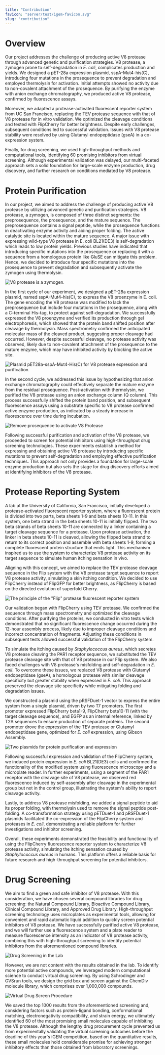 ```yaml
---
title: "Contribution"
favicon: "server/test/igem-favicon.svg"
slug: "contribution"
---
```


# Overview

Our project addresses the challenge of producing active V8 protease through advanced genetic and purification strategies. V8 protease, a zymogen prone to self-degradation in _E. coli_, complicates production and yields. We designed a pET-28a expression plasmid, sspA-Mut4-his(C), introducing four mutations in the prosequence to prevent degradation and employed thermolysin for activation. Initial attempts showed no activity due to non-covalent attachment of the prosequence. By purifying the enzyme with anion exchange chromatography, we produced active V8 protease, confirmed by fluorescence assays.

Moreover, we adapted a protease-activated fluorescent reporter system from UC San Francisco, replacing the TEV protease sequence with that of V8 protease for in vitro validation. We optimized the cleavage conditions and tested with FlipCherry for better brightness. Despite early challenges, subsequent conditions led to successful validation. Issues with V8 protease stability were resolved by using Glutamyl endopeptidase (gseA) in a co-expression system.

Finally, for drug screening, we used high-throughput methods and computational tools, identifying 60 promising inhibitors from virtual screening. Although experimental validation was delayed, our multi-faceted approach sets a solid foundation for large-scale enzyme production, drug discovery, and further research on conditions mediated by V8 protease.

<split/>

# Protein Purification

In our project, we aimed to address the challenge of producing active V8 protease by utilizing advanced genetic and purification strategies. V8 protease, a zymogen, is composed of three distinct segments: the preprosequence, the prosequence, and the mature sequence. The preprosequence contains a signal peptide, while the prosequence functions in deactivating enzyme activity and aiding proper folding. The active catalytic site is located within the mature sequence. A major issue with expressing wild-type V8 protease in E. coli BL21(DE3) is self-degradation which leads to low protein yields. Previous studies have indicated that introducing specific mutations into the prosequence or replacing it with a sequence from a homologous protein like GluSE can mitigate this problem. Hence, we decided to introduce four specific mutations into the prosequence to prevent degradation and subsequently activate the zymogen using thermolysin.

![V8 protease is a zymogen.](server/contents/pj/zym.jpg)

In the first cycle of our experiment, we designed a pET-28a expression plasmid, named sspA-Mut4-his(C), to express the V8 proenzyme in E. coli. The gene encoding the V8 protease was modified to lack the preprosequence but include four mutations in the prosequence, along with a C-terminal His-tag, to protect against self-degradation. We successfully expressed the V8 proenzyme and verified its production through gel electrophoresis, which showed that the protein band shifted position after cleavage by thermolysin. Mass spectrometry confirmed the anticipated molecular mass of the cleaved product, suggesting proper cleavage had occurred. However, despite successful cleavage, no protease activity was observed, likely due to non-covalent attachment of the prosequence to the mature enzyme, which may have inhibited activity by blocking the active site.

![Plasmid pET28a-sspA-Mut4-His(C) for V8 protease expression and purification.](server/contents/plasmid/proV8.png)

In the second cycle, we addressed this issue by hypothesizing that anion exchange chromatography could effectively separate the mature enzyme from the residual prosequence. Post-activation with thermolysin, we purified the V8 protease using an anion exchange column (Q column). This process successfully shifted the protein band position, and subsequent fluorescence assays using a substrate specific to V8 protease confirmed active enzyme production, as indicated by a steady increase in fluorescence over time during incubation.

![Remove prosequence to activate V8 Protease](server/contents/pj/q.jpg)

Following successful purification and activation of the V8 protease, we proceeded to screen for potential inhibitors using high-throughput drug screening technologies. These experiments establish a method for expressing and obtaining active V8 protease by introducing specific mutations to prevent self-degradation and employing effective purification techniques. This approach not only provides a foundation for large-scale enzyme production but also sets the stage for drug discovery efforts aimed at identifying inhibitors of the V8 protease.

<split/>

# Protease Reporting System

A lab at the University of California, San Francisco, initially developed a protease-activated fluorescent reporter system, where a fluorescent protein is divided into two parts, beta sheets 1-9 and beta sheets 10-11. In this system, one beta strand in the beta sheets 10-11 is initially flipped. The two beta strands of beta sheets 10-11 are connected by a linker containing a target cleavage sequence for a protease. Upon protease activation, the linker in beta sheets 10-11 is cleaved, allowing the flipped beta strand to return to its correct position and assemble with beta sheets 1-9, forming a complete fluorescent protein structure that emits light. This mechanism inspired us to use the system to characterize V8 protease activity on its target sequence to simulate human itching sensation in vivo.

Aligning with this concept, we aimed to replace the TEV protease cleavage sequence in the Flip system with the V8 protease target sequence to report V8 protease activity, simulating a skin itching condition. We decided to use FlipCherry instead of FlipGFP for better brightness, as FlipCherry is based on the directed evolution of superfold Cherry.

![The principle of the "Flip" protease fluorescent reporter system](server/contents/pj/flipsystem.jpg)

Our validation began with FlipCherry using TEV protease. We confirmed the sequence through mass spectrometry and optimized the cleavage conditions. After purifying the proteins, we conducted in vitro tests which demonstrated that no significant fluorescence change occurred during the 12-hour assembly process, likely due to improper cleavage conditions and incorrect concentration of fragments. Adjusting these conditions in subsequent tests allowed successful validation of the FlipCherry system.

To simulate the itching caused by _Staphylococcus aureus_, which secretes V8 protease cleaving the PAR1 receptor sequence, we substituted the TEV protease cleavage site with that of V8 protease in our Flip system. We also faced challenges with V8 protease's misfolding and self-degradation in _E. coli_. To overcome these issues, we replaced V8 protease with Glutamyl endopeptidase (gseA), a homologous protease with similar cleavage specificity but greater stability when expressed in _E. coli_. This approach preserved the cleavage site specificity while mitigating folding and degradation issues.

We constructed a plasmid using the pRSFDuet-1 vector to express the entire system from a single plasmid, driven by two T7 promoters. The first promoter expressed FlipCherry beta1-9, FlipCherry beta10-11 (with the target cleavage sequence), and EGFP as an internal reference, linked by T2A sequences to ensure production of separate proteins. The second promoter drove the expression of the TEV protease or Glutamyl endopeptidase gene, optimized for _E. coli_ expression, using Gibson Assembly.

![Two plasmids for protein purification and expression](server/contents/plasmid/flipgfp.jpg)

Following successful expression and validation of the FlipCherry system, we induced protein expression in _E. coli_ BL21(DE3) cells and confirmed the functionality of the modified system using fluorescence microscopy and a microplate reader. In further experiments, using a segment of the PAR1 receptor with the cleavage site of V8 protease, we observed red fluorescence induced by self-assembly after cleavage in the experimental group but not in the control group, illustrating the system's ability to report cleavage activity.

Lastly, to address V8 protease misfolding, we added a signal peptide to aid its proper folding, with thermolysin used to remove the signal peptide post-folding. A co-transformation strategy using pETDuet-1 and pRSFDuet-1 plasmids facilitated the co-expression of the FlipCherry system and proteases in _E. coli_, demonstrating a reliable platform for further investigations and inhibitor screening.

Overall, these experiments demonstrated the feasibility and functionality of using the FlipCherry fluorescence reporter system to characterize V8 protease activity, simulating the itching sensation caused by _Staphylococcus aureus_ in humans. This platform offers a reliable basis for future research and high-throughput screening for potential inhibitors.

<split/>

# Drug Screening

We aim to find a green and safe inhibitor of V8 protease. With this consideration, we have chosen several compound libraries for drug screening: the Natural Compound Library, Bioactive Compound Library, Clinical Compound Library, and Approved Drug Library. High-throughput screening technology uses microplates as experimental tools, allowing for convenient and rapid automatic liquid addition to quickly screen potential inhibitors of V8 protease. We have successfully purified active V8 protease, and we will further use a fluorescence system and a plate reader to measure fluorescence intensity as an indicator of V8 protease activity, combining this with high-throughput screening to identify potential inhibitors from the aforementioned compound libraries.

![Drug Screening in the Lab](server/contents/pj/screen.jpg)

However, we are not content with the results obtained in the lab. To identify more potential active compounds, we leveraged modern computational science to conduct virtual drug screening. By using Schrodinger and GVSrun tools, we design the grid box and screen against the ChemDiv molecule library, which comprises over 1,000,000 compounds.

![Virtual Drug Screen Procedure](server/contents/pj/vs.png)

We saved the top 1000 results from the aforementioned screening and, considering factors such as protein-ligand bonding, conformational matching, electronegativity compatibility, and strain energy, we ultimately identified 60 of the most promising small molecules capable of inhibiting the V8 protease. Although the lengthy drug procurement cycle prevented us from experimentally validating the virtual screening outcomes before the deadline of this year's iGEM competition, based on the quantitative results, these small molecules hold considerable promise for achieving stronger inhibitory effects than those obtained from laboratory screenings.

